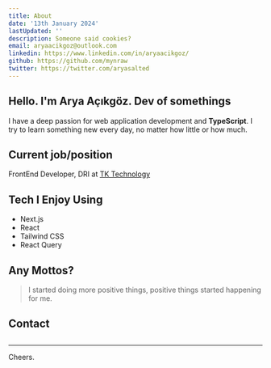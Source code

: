 ```yaml
---
title: About
date: '13th January 2024'
lastUpdated: ''
description: Someone said cookies?
email: aryaacikgoz@outlook.com
linkedin: https://www.linkedin.com/in/aryaacikgoz/
github: https://github.com/mynraw
twitter: https://twitter.com/aryasalted
---
```


## Hello. I'm Arya Açıkgöz. Dev of somethings <Emoji emoji="twa-partying-face twa-x" />

I have a deep passion for web application development and **TypeScript**. I try to learn something new every day, no matter how little or how much.

## Current job/position

FrontEnd Developer, DRI at <a target='_blank' href='https://www.tkteknoloji.com.tr/'>TK Technology</a>

## Tech I Enjoy Using

- Next.js
- React
- Tailwind CSS
- React Query

## Any Mottos?

> I started doing more positive things, positive things started happening for me.

## Contact

## <Socials />

---

Cheers. <Emoji emoji="twa-cheers twa-x" />
